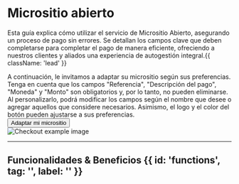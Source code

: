 

<HeroPattern />

# Micrositio abierto

Esta guía explica cómo utilizar el servicio de Micrositio Abierto, asegurando un proceso de pago sin errores. 
Se detallan los campos clave que deben completarse para completar el pago de manera eficiente, ofreciendo a nuestros clientes y aliados una experiencia de autogestión integral.{{ className: 'lead' }}


<div className="flex flex-col-reverse xl:flex-row items-center xl:max-w-none">
  <div className="flex-1 items-center">
    A continuación, le invitamos a adaptar su micrositio según sus preferencias. Tenga en cuenta que los campos "Referencia", "Descripción del pago", "Moneda" y "Monto" son obligatorios y, por lo tanto, no pueden eliminarse. 
    Al personalizarlo, podrá modificar los campos según el nombre que desee o agregar aquellos que considere necesarios. Asimismo, el logo y el color del botón pueden ajustarse a sus preferencias.
    <div className="not-prose">
    <Button 
        href="/payments/microsite-open/mode-microsite" 
        target="_blank" 
        arrow="right"
    >
        Adaptar mi micrositio
    </Button>
    </div>
  </div>
  <div className="max-w-md sm:ml-10 sm:mr-6">
    <img src="/Demo_microsite.webp" alt="Checkout example image" className="shadow rounded-md my-0"/>
  </div>
</div>

---

## Funcionalidades & Beneficios {{ id: 'functions', tag: '', label: '' }}

<BenefitsOpen/>





